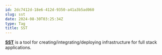 ```yaml
---
id: 2dc7412d-18e6-412d-9350-a41a3b5ad060
slug: sst
date: 2024-08-30T03:25:34Z
type: Tag
title: SST
---
```


[**SST**](https://sst.dev/) is a tool for creating/integrating/deploying infrastructure for full stack applications.
